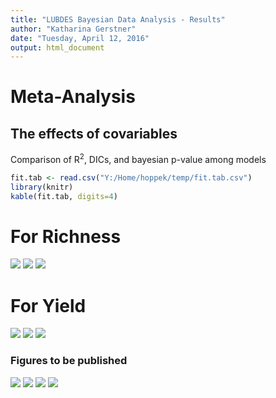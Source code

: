 ```yaml
---
title: "LUBDES Bayesian Data Analysis - Results"
author: "Katharina Gerstner"
date: "Tuesday, April 12, 2016"
output: html_document
---
```


# Meta-Analysis

## The effects of covariables
Comparison of R$^2$, DICs, and bayesian p-value among models
```r
fit.tab <- read.csv("Y:/Home/hoppek/temp/fit.tab.csv")
library(knitr)
kable(fit.tab, digits=4)
```

# For Richness
![](Y:\Home\hoppek\temp\CaterpillarPlot_Richness_GrandMean_3.png)
![](Y:\Home\hoppek\temp\CaterpillarPlot_Richness_LUI.range.level_3.png)
![](Y:\Home\hoppek\temp\CaterpillarPlot_Richness_Select_3.png)

# For Yield
![](Y:\Home\hoppek\temp\CaterpillarPlot_Yield_GrandMean_3.png)
![](Y:\Home\hoppek\temp\CaterpillarPlot_Yield_LUI.range.level_3.png)
![](Y:\Home\hoppek\temp\CaterpillarPlot_Yield_Select_3.png)

### Figures to be published
![](Y:\Home\hoppek\temp\CrossPlot_LUI.png)
![](Y:\Home\hoppek\temp\ForestPlot_LUI_Panel.png)
![](Y:\Home\hoppek\temp\CatPlotSelectspecies richness.png)
![](Y:\Home\hoppek\temp\CatPlotSelectyield.png)


